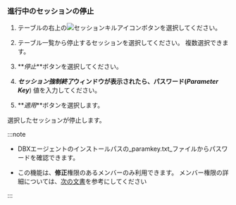### 進行中のセッションの停止

1.  テーブルの右上の![セッションキルアイコン](/img/ico-kill-session.svg)ボタンを選択してください。

2.  テーブル一覧から停止するセッションを選択してください。 複数選択できます。

3.  **_停止_**ボタンを選択してください。

4.  **_セッション強制終了_**ウィンドウが表示されたら、パスワード(**_Parameter Key_**) 値を入力してください。

    <ImgLang img='db-kill-session-confirm.png' desc='セッション強制終了' />

5.  **_適用_**ボタンを選択します。

選択したセッションが停止します。

:::note

-   DBXエージェントのインストールパスの_paramkey.txt_ファイルからパスワードを確認できます。

-   この機能は、**修正**権限のあるメンバーのみ利用できます。 メンバー権限の詳細については、[次の文書](../project/project-structure#project-auth)を参考にしてください

:::
